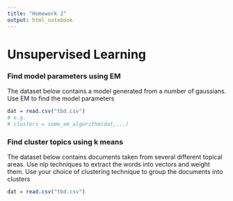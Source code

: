 ```yaml
---
title: "Homework 2"
output: html_notebook
---
```


# Unsupervised Learning

### Find model parameters using EM 
The dataset below contains a model generated from a number of gaussians.  Use EM to find the model parameters
```r
dat = read.csv("tbd.csv")
# e.g.
# clusters = some_em_algorithm(dat,...)
```

### Find cluster topics using k means
The dataset below contains documents taken from several different topical areas.  Use nlp techniques to extract the words into vectors and weight them.
Use your choice of clustering technique to group the documents into clusters
```r
dat = read.csv("tbd.csv")
```


